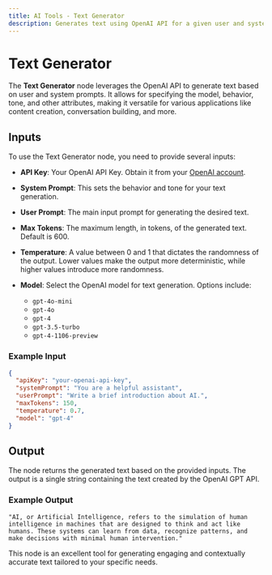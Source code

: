```yaml
---
title: AI Tools - Text Generator
description: Generates text using OpenAI API for a given user and system prompt
---
```



# Text Generator
The **Text Generator** node leverages the OpenAI API to generate text based on user and system prompts. It allows for specifying the model, behavior, tone, and other attributes, making it versatile for various applications like content creation, conversation building, and more.

<Node id="@buildship/openai-gpt-text-generator" version="1.1.4" />

## Inputs
To use the Text Generator node, you need to provide several inputs:

- **API Key**: Your OpenAI API Key. Obtain it from your [OpenAI account](https://platform.openai.com/account/api-keys).
  
- **System Prompt**: This sets the behavior and tone for your text generation.
  
- **User Prompt**: The main input prompt for generating the desired text.
  
- **Max Tokens**: The maximum length, in tokens, of the generated text. Default is 600.
  
- **Temperature**: A value between 0 and 1 that dictates the randomness of the output. Lower values make the output more deterministic, while higher values introduce more randomness.
  
- **Model**: Select the OpenAI model for text generation. Options include:
  - `gpt-4o-mini`
  - `gpt-4o`
  - `gpt-4`
  - `gpt-3.5-turbo`
  - `gpt-4-1106-preview`

### Example Input
```json
{
  "apiKey": "your-openai-api-key",
  "systemPrompt": "You are a helpful assistant",
  "userPrompt": "Write a brief introduction about AI.",
  "maxTokens": 150,
  "temperature": 0.7,
  "model": "gpt-4"
}
```

## Output
The node returns the generated text based on the provided inputs. The output is a single string containing the text created by the OpenAI GPT API.

### Example Output
```
"AI, or Artificial Intelligence, refers to the simulation of human intelligence in machines that are designed to think and act like humans. These systems can learn from data, recognize patterns, and make decisions with minimal human intervention."
```

This node is an excellent tool for generating engaging and contextually accurate text tailored to your specific needs.